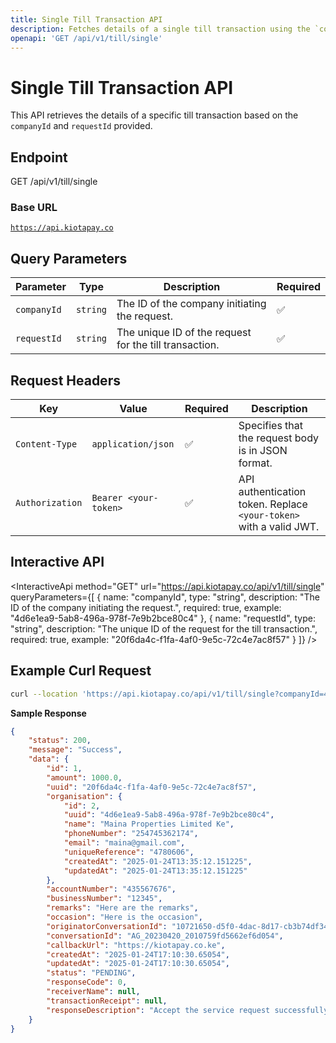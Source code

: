 ```yaml
---
title: Single Till Transaction API
description: Fetches details of a single till transaction using the `companyId` and `requestId`.
openapi: 'GET /api/v1/till/single'
---
```


# Single Till Transaction API

This API retrieves the details of a specific till transaction based on the `companyId` and `requestId` provided.

## Endpoint

GET /api/v1/till/single

### Base URL

[`https://api.kiotapay.co`](https://api.kiotapay.co)

## Query Parameters

| Parameter   | Type     | Description                                            | Required |
| ----------- | -------- | ------------------------------------------------------ | -------- |
| `companyId` | `string` | The ID of the company initiating the request.          | ✅        |
| `requestId` | `string` | The unique ID of the request for the till transaction. | ✅        |

## **Request Headers**

| Key             | Value                 | Required | Description                                                        |
| --------------- | --------------------- | -------- | ------------------------------------------------------------------ |
| `Content-Type`  | `application/json`    | ✅        | Specifies that the request body is in JSON format.                 |
| `Authorization` | `Bearer <your-token>` | ✅        | API authentication token. Replace `<your-token>` with a valid JWT. |

## Interactive API

<InteractiveApi
  method="GET"
  url="https://api.kiotapay.co/api/v1/till/single"
  queryParameters={[
  {
    name: "companyId",
    type: "string",
    description: "The ID of the company initiating the request.",
    required: true,
    example: "4d6e1ea9-5ab8-496a-978f-7e9b2bce80c4"
  },
  {
    name: "requestId",
    type: "string",
    description: "The unique ID of the request for the till transaction.",
    required: true,
    example: "20f6da4c-f1fa-4af0-9e5c-72c4e7ac8f57"
  }
]}
/>

## Example Curl Request

```bash
curl --location 'https://api.kiotapay.co/api/v1/till/single?companyId=4d6e1ea9-5ab8-496a-978f-7e9b2bce80c4&requestId=20f6da4c-f1fa-4af0-9e5c-72c4e7ac8f57'
```

**Sample Response**

```json
{
    "status": 200,
    "message": "Success",
    "data": {
        "id": 1,
        "amount": 1000.0,
        "uuid": "20f6da4c-f1fa-4af0-9e5c-72c4e7ac8f57",
        "organisation": {
            "id": 2,
            "uuid": "4d6e1ea9-5ab8-496a-978f-7e9b2bce80c4",
            "name": "Maina Properties Limited Ke",
            "phoneNumber": "254745362174",
            "email": "maina@gmail.com",
            "uniqueReference": "4780606",
            "createdAt": "2025-01-24T13:35:12.151225",
            "updatedAt": "2025-01-24T13:35:12.151225"
        },
        "accountNumber": "435567676",
        "businessNumber": "12345",
        "remarks": "Here are the remarks",
        "occasion": "Here is the occasion",
        "originatorConversationId": "10721650-d5f0-4dac-8d17-cb3b74df34c8",
        "conversationId": "AG_20230420_2010759fd5662ef6d054",
        "callbackUrl": "https://kiotapay.co.ke",
        "createdAt": "2025-01-24T17:10:30.65054",
        "updatedAt": "2025-01-24T17:10:30.65054",
        "status": "PENDING",
        "responseCode": 0,
        "receiverName": null,
        "transactionReceipt": null,
        "responseDescription": "Accept the service request successfully."
    }
}
```
